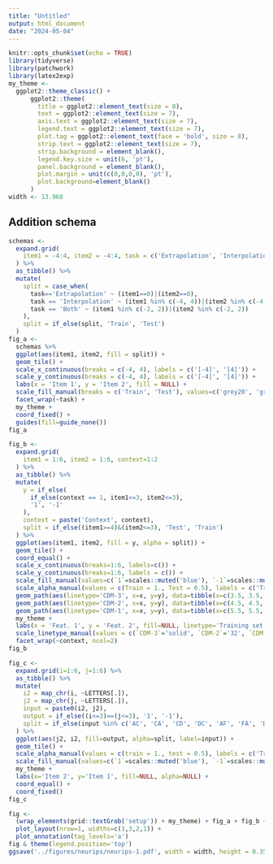 ```yaml
---
title: "Untitled"
output: html_document
date: "2024-05-04"
---
```


```r
knitr::opts_chunk$set(echo = TRUE)
library(tidyverse)
library(patchwork)
library(latex2exp)
my_theme <-
  ggplot2::theme_classic() +
      ggplot2::theme(
        title = ggplot2::element_text(size = 8),
        text = ggplot2::element_text(size = 7),
        axis.text = ggplot2::element_text(size = 7),
        legend.text = ggplot2::element_text(size = 7),
        plot.tag = ggplot2::element_text(face = 'bold', size = 8),
        strip.text = ggplot2::element_text(size = 7),
        strip.background = element_blank(),
        legend.key.size = unit(6, 'pt'),
        panel.background = element_blank(),
        plot.margin = unit(c(0,0,0,0), 'pt'),
        plot.background=element_blank()
      )
width <- 13.968
```

## Addition schema

```r
schemas <-
  expand.grid(
    item1 = -4:4, item2 = -4:4, task = c('Extrapolation', 'Interpolation', 'Both')
  ) %>%
  as_tibble() %>%
  mutate(
    split = case_when(
      task=='Extrapolation' ~ (item1==0)|(item2==0),
      task == 'Interpolation' ~ (item1 %in% c(-4, 4))|(item2 %in% c(-4, 4)),
      task == 'Both' ~ (item1 %in% c(-2, 2))|(item2 %in% c(-2, 2))
    ),
    split = if_else(split, 'Train', 'Test')
  )
fig_a <-
  schemas %>%
  ggplot(aes(item1, item2, fill = split)) +
  geom_tile() +
  scale_x_continuous(breaks = c(-4, 4), labels = c('[-4]', '[4]')) +
  scale_y_continuous(breaks = c(-4, 4), labels = c('[-4]', '[4]')) +
  labs(x = 'Item 1', y = 'Item 2', fill = NULL) +
  scale_fill_manual(breaks = c('Train', 'Test'), values=c('grey20', 'grey80')) +
  facet_wrap(~task) +
  my_theme +
  coord_fixed() +
  guides(fill=guide_none())
fig_a
```

```r
fig_b <-
  expand.grid(
    item1 = 1:6, item2 = 1:6, context=1:2
  ) %>%
  as_tibble() %>%
  mutate(
    y = if_else(
      if_else(context == 1, item1<=3, item2<=3),
      '1', '-1'
    ),
    context = paste('Context', context),
    split = if_else((item1>=4)&(item2<=3), 'Test', 'Train')
  ) %>%
  ggplot(aes(item1, item2, fill = y, alpha = split)) +
  geom_tile() +
  coord_equal() +
  scale_x_continuous(breaks=1:6, labels=c()) +
  scale_y_continuous(breaks=1:6, labels = c()) +
  scale_fill_manual(values=c(`1`=scales::muted('blue'), `-1`=scales::muted('red')), labels = c('Cat. 1', 'Cat. 2')) +
  scale_alpha_manual(values = c(Train = 1., Test = 0.5), labels = c('Train', 'Test')) +
  geom_path(aes(linetype='CDM-3', x=x, y=y), data=tibble(x=c(3.5, 3.5, 6.5), y=c(0.5, 3.5, 3.5)), inherit.aes=FALSE, size = 0.25) +
  geom_path(aes(linetype='CDM-2', x=x, y=y), data=tibble(x=c(4.5, 4.5, 6.5), y=c(0.5, 2.5, 2.5)), inherit.aes=FALSE, size = 0.25) +
  geom_path(aes(linetype='CDM-1', x=x, y=y), data=tibble(x=c(5.5, 5.5, 6.5), y=c(0.5, 1.5, 1.5)), inherit.aes=FALSE, size = 0.25) +
  my_theme +
  labs(x = 'Feat. 1', y = 'Feat. 2', fill=NULL, linetype='Training set') +
  scale_linetype_manual(values = c(`CDM-3`='solid', `CDM-2`='32', `CDM-1`='11')) +
  facet_wrap(~context, ncol=2)
fig_b
```

```r
fig_c <-
  expand.grid(i=1:6, j=1:6) %>%
  as_tibble() %>%
  mutate(
    i2 = map_chr(i, ~LETTERS[.]),
    j2 = map_chr(j, ~LETTERS[.]),
    input = paste0(i2, j2),
    output = if_else((i<=3)==(j<=3), '1', '-1'),
    split = if_else(input %in% c('AC', 'CA', 'CD', 'DC', 'AF', 'FA', 'DF', 'FD'), 'test', 'train')
  ) %>%
  ggplot(aes(j2, i2, fill=output, alpha=split, label=input)) +
  geom_tile() +
  scale_alpha_manual(values = c(train = 1., test = 0.5), labels = c('Train', 'Test')) +
  scale_fill_manual(values=c(`1`=scales::muted('blue'), `-1`=scales::muted('red')), labels = c('Eq.', 'Not eq.')) +
  my_theme +
  labs(x='Item 2', y='Item 1', fill=NULL, alpha=NULL) +
  coord_equal() +
  coord_fixed()
fig_c
```

```r
fig <-
  (wrap_elements(grid::textGrob('setup')) + my_theme) + fig_a + fig_b + fig_c +
  plot_layout(nrow=1, widths=c(3,3,2,1)) +
  plot_annotation(tag_levels='a')
fig & theme(legend.position='top')
ggsave('../figures/neurips/neurips-1.pdf', width = width, height = 0.35*width, units = 'cm')
```

